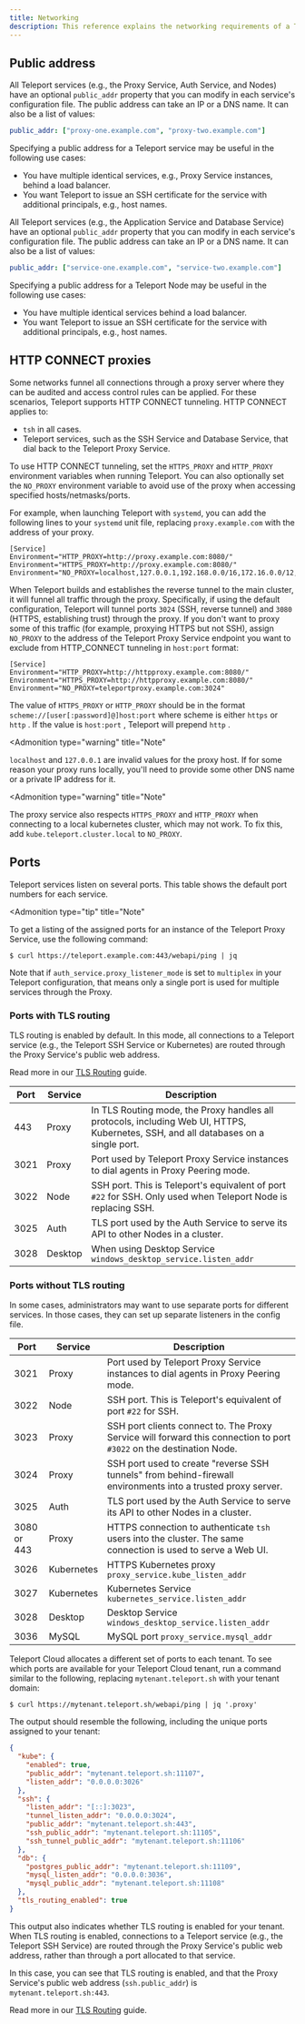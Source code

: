 ```yaml
---
title: Networking
description: This reference explains the networking requirements of a Teleport cluster, including its public address, ports, and support for HTTP CONNECT proxies.
---
```


## Public address

<Tabs>
<TabItem scope={["oss", "enterprise"]} label="Self-Hosted">

All Teleport services (e.g., the Proxy Service, Auth Service, and Nodes) have an
optional `public_addr` property that you can modify in each service's
configuration file. The public address can take an IP or a DNS name. It can also
be a list of values:

```yaml
public_addr: ["proxy-one.example.com", "proxy-two.example.com"]
```

Specifying a public address for a Teleport service may be useful in the
following use cases:

- You have multiple identical services, e.g., Proxy Service instances, behind a
  load balancer.
- You want Teleport to issue an SSH certificate for the service with additional
  principals, e.g., host names.
</TabItem>
<TabItem scope={["cloud"]} label="Teleport Cloud">

All Teleport services (e.g., the Application Service and Database Service) have
an optional `public_addr` property that you can modify in each service's
configuration file. The public address can take an IP or a DNS name. It can also
be a list of values:

```yaml
public_addr: ["service-one.example.com", "service-two.example.com"]
```

Specifying a public address for a Teleport Node may be useful in the
following use cases:

- You have multiple identical services behind a load balancer.
- You want Teleport to issue an SSH certificate for the service with additional
  principals, e.g., host names.
</TabItem>
</Tabs>

## HTTP CONNECT proxies

Some networks funnel all connections through a proxy server where they can be
audited and access control rules can be applied. For these scenarios, Teleport
supports HTTP CONNECT tunneling. HTTP CONNECT applies to:

- `tsh` in all cases.
- Teleport services, such as the SSH Service and Database Service, that dial back to the Teleport Proxy Service.

To use HTTP CONNECT tunneling, set the `HTTPS_PROXY` and `HTTP_PROXY`
environment variables when running Teleport. You can also optionally set the
`NO_PROXY` environment variable to avoid use of the proxy when accessing
specified hosts/netmasks/ports.

For example, when launching Teleport with `systemd`, you can add
the following lines to your `systemd` unit file, replacing `proxy.example.com` with
the address of your proxy.

```
[Service]
Environment="HTTP_PROXY=http://proxy.example.com:8080/"
Environment="HTTPS_PROXY=http://proxy.example.com:8080/"
Environment="NO_PROXY=localhost,127.0.0.1,192.168.0.0/16,172.16.0.0/12,10.0.0.0/8"
```

When Teleport builds and establishes the reverse tunnel to the main cluster, it will funnel all traffic through the proxy. Specifically, if using the default configuration, Teleport will tunnel ports `3024` (SSH, reverse tunnel) and `3080` (HTTPS, establishing trust) through the proxy.
If you don't want to proxy some of this traffic (for example, proxying HTTPS but not SSH), assign `NO_PROXY` to the address of the Teleport Proxy Service endpoint you want to exclude from HTTP_CONNECT tunneling in `host:port` format:

```
[Service]
Environment="HTTP_PROXY=http://httpproxy.example.com:8080/"
Environment="HTTPS_PROXY=http://httpproxy.example.com:8080/"
Environment="NO_PROXY=teleportproxy.example.com:3024"
```

The value of `HTTPS_PROXY` or `HTTP_PROXY` should be in the format
`scheme://[user[:password]@]host:port` where scheme is either `https` or `http` . If the value is
`host:port` , Teleport will prepend `http` .

<Admonition
  type="warning"
  title="Note"
>
  `localhost` and `127.0.0.1` are invalid values for the proxy host. If for some reason your proxy runs locally, you'll need to provide some other DNS name or a private IP address for it.
</Admonition>

<Admonition
  type="warning"
  title="Note"
>
  The proxy service also respects `HTTPS_PROXY` and `HTTP_PROXY` when connecting to a local kubernetes cluster, which may not work. To fix this, add `kube.teleport.cluster.local` to `NO_PROXY`.
</Admonition>

## Ports

<Tabs>
<TabItem scope={["oss", "enterprise"]} label="Self-Hosted">

Teleport services listen on several ports. This table shows the default port
numbers for each service.

<Admonition
  type="tip"
  title="Note"
>

  To get a listing of the assigned ports for an instance of the Teleport Proxy
  Service, use the following command:

  ```code
  $ curl https://teleport.example.com:443/webapi/ping | jq
  ```

  Note that if `auth_service.proxy_listener_mode` is set to `multiplex` in your
  Teleport configuration, that means only a single port is used for
  multiple services through the Proxy.

</Admonition>

### Ports with TLS routing

TLS routing is enabled by default. In this mode, all connections to a Teleport service (e.g., the Teleport
SSH Service or Kubernetes) are routed through the Proxy Service's public web address.

Read more in our [TLS Routing](../architecture/tls-routing.mdx) guide.

| Port | Service | Description |
| - | - | - |
| 443 | Proxy | In TLS Routing mode, the Proxy handles all protocols, including Web UI, HTTPS, Kubernetes, SSH, and all databases on a single port. |
| 3021 | Proxy | Port used by Teleport Proxy Service instances to dial agents in Proxy Peering mode. |
| 3022 | Node | SSH port. This is Teleport's equivalent of port `#22` for SSH. Only used when Teleport Node is replacing SSH.|
| 3025 | Auth | TLS port used by the Auth Service to serve its API to other Nodes in a cluster.|
| 3028 | Desktop | When using Desktop Service `windows_desktop_service.listen_addr` |

### Ports without TLS routing

In some cases, administrators may want to use separate ports for different services.
In those cases, they can set up separate listeners in the config file.

| Port | Service | Description |
| - | - | - |
| 3021 | Proxy | Port used by Teleport Proxy Service instances to dial agents in Proxy Peering mode. |
| 3022 | Node | SSH port. This is Teleport's equivalent of port `#22` for SSH. |
| 3023 | Proxy | SSH port clients connect to. The Proxy Service will forward this connection to port `#3022` on the destination Node. |
| 3024 | Proxy | SSH port used to create "reverse SSH tunnels" from behind-firewall environments into a trusted proxy server. |
| 3025 | Auth | TLS port used by the Auth Service to serve its API to other Nodes in a cluster. |
| 3080 or 443 | Proxy | HTTPS connection to authenticate `tsh` users into the cluster. The same connection is used to serve a Web UI. |
| 3026 | Kubernetes | HTTPS Kubernetes proxy `proxy_service.kube_listen_addr` |
| 3027 | Kubernetes | Kubernetes Service `kubernetes_service.listen_addr` |
| 3028 | Desktop | Desktop Service `windows_desktop_service.listen_addr` |
| 3036 | MySQL | MySQL port `proxy_service.mysql_addr` |

</TabItem>
<TabItem scope={["cloud"]} label="Teleport Cloud">

Teleport Cloud allocates a different set of ports to each tenant. To see which
ports are available for your Teleport Cloud tenant, run a command similar to the
following, replacing `mytenant.teleport.sh` with your tenant domain:

```code
$ curl https://mytenant.teleport.sh/webapi/ping | jq '.proxy'
```

The output should resemble the following, including the unique ports assigned to
your tenant:

```json
{
  "kube": {
    "enabled": true,
    "public_addr": "mytenant.teleport.sh:11107",
    "listen_addr": "0.0.0.0:3026"
  },
  "ssh": {
    "listen_addr": "[::]:3023",
    "tunnel_listen_addr": "0.0.0.0:3024",
    "public_addr": "mytenant.teleport.sh:443",
    "ssh_public_addr": "mytenant.teleport.sh:11105",
    "ssh_tunnel_public_addr": "mytenant.teleport.sh:11106"
  },
  "db": {
    "postgres_public_addr": "mytenant.teleport.sh:11109",
    "mysql_listen_addr": "0.0.0.0:3036",
    "mysql_public_addr": "mytenant.teleport.sh:11108"
  },
  "tls_routing_enabled": true
}
```

This output also indicates whether TLS routing is enabled for your tenant. When
TLS routing is enabled, connections to a Teleport service (e.g., the Teleport
SSH Service) are routed through the Proxy Service's public web address, rather
than through a port allocated to that service.

In this case, you can see that TLS routing is enabled, and that the Proxy
Service's public web address (`ssh.public_addr`) is `mytenant.teleport.sh:443`.

Read more in our [TLS Routing](../architecture/tls-routing.mdx) guide.

</TabItem>
</Tabs>
